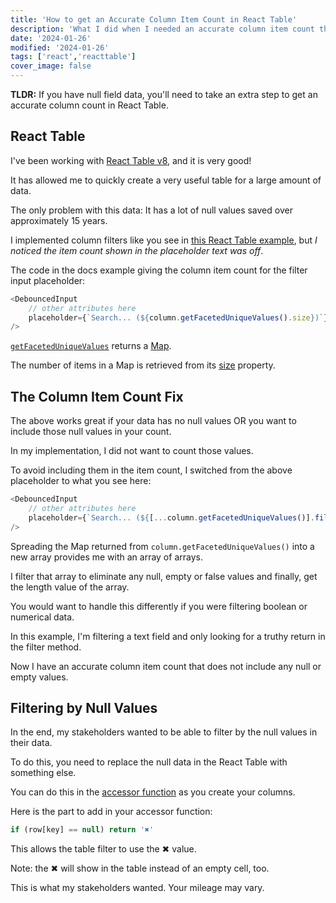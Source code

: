 ```yaml
---
title: 'How to get an Accurate Column Item Count in React Table'
description: 'What I did when I needed an accurate column item count that did not include null values.'
date: '2024-01-26'
modified: '2024-01-26'
tags: ['react','reacttable']
cover_image: false
---
```


**TLDR:** If you have null field data, you'll need to take an extra step to get an accurate column count in React Table.

## React Table

I've been working with [React Table v8](https://tanstack.com/table/v8/docs/introduction), and it is very good! 

It has allowed me to quickly create a very useful table for a large amount of data. 

The only problem with this data: It has a lot of null values saved over approximately 15 years. 

I implemented column filters like you see in [this React Table example](https://tanstack.com/table/v8/docs/framework/react/examples/filters), but _I noticed the item count shown in the placeholder text was off_.

The code in the docs example giving the column item count for the filter input placeholder:

```ts
<DebouncedInput
    // other attributes here
    placeholder={`Search... (${column.getFacetedUniqueValues().size})`}
/>
```

[`getFacetedUniqueValues`](https://tanstack.com/table/v8/docs/api/features/filters#getfaceteduniquevalues) returns a [Map](https://developer.mozilla.org/en-US/docs/Web/JavaScript/Reference/Global_Objects/Map). 

The number of items in a Map is retrieved from its [size](https://developer.mozilla.org/en-US/docs/Web/JavaScript/Reference/Global_Objects/Map/size) property.

## The Column Item Count Fix

The above works great if your data has no null values OR you want to include those null values in your count. 

In my implementation, I did not want to count those values. 

To avoid including them in the item count, I switched from the above placeholder to what you see here: 

```ts 
<DebouncedInput
    // other attributes here
    placeholder={`Search... (${[...column.getFacetedUniqueValues()].filter(arr => arr[0]).length})`}
/>
```
Spreading the Map returned from `column.getFacetedUniqueValues()` into a new array provides me with an array of arrays. 

I filter that array to eliminate any null, empty or false values and finally, get the length value of the array. 

You would want to handle this differently if you were filtering boolean or numerical data. 

In this example, I'm filtering a text field and only looking for a truthy return in the filter method. 

Now I have an accurate column item count that does not include any null or empty values. 

## Filtering by Null Values 

In the end, my stakeholders wanted to be able to filter by the null values in their data. 

To do this, you need to replace the null data in the React Table with something else. 

You can do this in the [accessor function](https://tanstack.com/table/v8/docs/guide/column-defs#accessor-functions) as you create your columns.

Here is the part to add in your accessor function:
 
```ts 
if (row[key] == null) return '✖'
```
This allows the table filter to use the ✖ value. 

Note: the ✖ will show in the table instead of an empty cell, too. 

This is what my stakeholders wanted. Your mileage may vary. 
